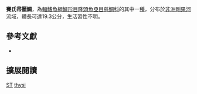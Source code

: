 {{Speciesbox
| name = 賽氏帚麗鯛
| status = DD
| status_system = IUCN3.1
| image = 
| image_width = 260px
| image_caption = 
| genus = Sargochromis
| species = thysi
| authority = [[Poll|Poll]], 1967
| synonyms = *''Haplochromis thysi ''<br /><small>Poll, 1967</small>
*''Serranochromis thysi''<br /><small>Poll, 1967</small>
}}
'''賽氏帚麗鯛'''，為[[輻鰭魚綱|輻鰭魚綱]][[鱸形目|鱸形目]][[隆頭魚亞目|隆頭魚亞目]][[慈鯛科|慈鯛科]]的其中一[[種|種]]，分布於[[非洲|非洲]][[剛果河|剛果河]]流域，體長可達19.3公分，生活習性不明。

== 參考文獻 ==
*{{FishBase_species|genus=Sargochromis|species=thysi|year=2013|month=5}}
== 擴展閱讀 ==
{{refbegin}}
{{wikispecies-inline|Sargochromis thysi|賽氏帚麗鯛}}
{{refend}}
{{Taxonbar|from=Q6418120}}

[[Category:IUCN红色名录数据缺乏物种|ST]]
[[Category:帚麗鯛屬|thysi]]


{{鱸形目小作品}}